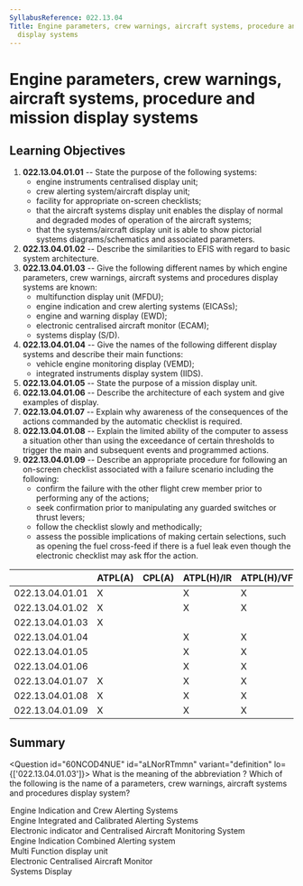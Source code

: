 ```yaml
---
SyllabusReference: 022.13.04
Title: Engine parameters, crew warnings, aircraft systems, procedure and mission
  display systems
---
```


# Engine parameters, crew warnings, aircraft systems, procedure and mission display systems

## Learning Objectives

1.  **022.13.04.01.01** -- State the purpose of the following systems:
    - engine instruments centralised display unit;
    - crew alerting system/aircraft display unit;
    - facility for appropriate on-screen checklists;
    - that the aircraft systems display unit enables the display of normal and
      degraded modes of operation of the aircraft systems;
    - that the systems/aircraft display unit is able to show pictorial systems
      diagrams/schematics and associated parameters.
2.  **022.13.04.01.02** -- Describe the similarities to EFIS with regard to basic
    system architecture.
3.  **022.13.04.01.03** -- Give the following different names by which engine
    parameters, crew warnings, aircraft systems and procedures display systems
    are known:
    - multifunction display unit (MFDU);
    - engine indication and crew alerting systems (EICASs);
    - engine and warning display (EWD);
    - electronic centralised aircraft monitor (ECAM);
    - systems display (S/D).
4.  **022.13.04.01.04** -- Give the names of the following different display
    systems and describe their main functions:
    - vehicle engine monitoring display (VEMD);
    - integrated instruments display system (IIDS).
5.  **022.13.04.01.05** -- State the purpose of a mission display unit.
6.  **022.13.04.01.06** -- Describe the architecture of each system and give
    examples of display.
7.  **022.13.04.01.07** -- Explain why awareness of the consequences of the
    actions commanded by the automatic checklist is required.
8.  **022.13.04.01.08** -- Explain the limited ability of the computer to assess
    a situation other than using the exceedance of certain thresholds to trigger
    the main and subsequent events and programmed actions.
9.  **022.13.04.01.09** -- Describe an appropriate procedure for following an
    on-screen checklist associated with a failure scenario including the
    following:
    - confirm the failure with the other flight crew member prior to performing
      any of the actions;
    - seek confirmation prior to manipulating any guarded switches or thrust
      levers;
    - follow the checklist slowly and methodically;
    - assess the possible implications of making certain selections, such as
      opening the fuel cross-feed if there is a fuel leak even though the
      electronic checklist may ask ffor the action.

|                 | ATPL(A) | CPL(A) | ATPL(H)/IR | ATPL(H)/VFR | CPL(H) | IR  | CBIR(A) |
| --------------- | ------- | ------ | ---------- | ----------- | ------ | --- | ------- |
| 022.13.04.01.01 | X       |        | X          | X           |        |     |         |
| 022.13.04.01.02 | X       |        | X          | X           |        |     |         |
| 022.13.04.01.03 | X       |        |            |             |        |     |         |
| 022.13.04.01.04 |         |        | X          | X           |        |     |         |
| 022.13.04.01.05 |         |        | X          | X           |        |     |         |
| 022.13.04.01.06 |         |        | X          | X           |        |     |         |
| 022.13.04.01.07 | X       |        | X          | X           |        |     |         |
| 022.13.04.01.08 | X       |        | X          | X           |        |     |         |
| 022.13.04.01.09 | X       |        | X          | X           |        |     |         |

## Summary

<Question id="60NCOD4NUE" id="aLNorRTmmn" variant="definition" lo={['022.13.04.01.03']}>
  <Text variant="oneCorrect" sameKey>
    What is the meaning of the abbreviation  <Subject />?
  </Text>
<Text variant="oneCorrect" onlyDefined>
  Which of the following is the name of a parameters, crew warnings, aircraft
  systems and procedures display system?
</Text>
<Option id="aLNorRTmmn-1" key={1} subject={[["EICAS"]]} why="Boeing System">
  Engine Indication and Crew Alerting Systems
</Option>
<Option id="aLNorRTmmn-1a" key={1} why="Wrong definition for EICAS">
  Engine Integrated and Calibrated Alerting Systems
</Option>
<Option id="aLNorRTmmn-1b" key={1} why="EICAS not EICAMS">
  Electronic indicator and Centralised Aircraft Monitoring System
</Option>
<Option id="aLNorRTmmn-1c" key={1} why="wrong definition for EICAS">
  Engine Indication Combined Alerting system
</Option>

  <Option id="aLNorRTmmn-2" key={2} subject={[['MFDU']]} why="">Multi Function display unit</Option>
  <Option id="aLNorRTmmn-3" key={3} subject={[['ECAM']]} why="Airbus System">Electronic Centralised Aircraft Monitor</Option>
  <Option id="aLNorRTmmn-4" key={4} subject={[['S/D']]} why="">Systems Display</Option>
</Question>
